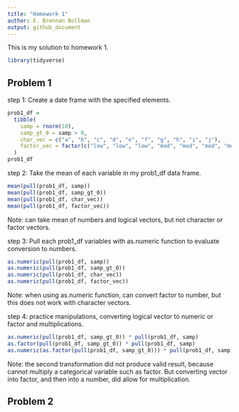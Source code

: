 ```yaml
---
title: "Homework 1"
author: E. Brennan Bollman
output: github_document
---
```


This is my solution to homework 1.

```r
library(tidyverse)
```


## Problem 1

step 1: Create a date frame with the specified elements.

```r
prob1_df =
  tibble(
    samp = rnorm(10),
    samp_gt_0 = samp > 0,
    char_vec = c("a", "b", "c", "d", "e", "f", "g", "h", "i", "j"),
    factor_vec = factor(c("low", "low", "low", "mod", "mod", "mod", "mod", "high", "high", "high"))
  )
prob1_df
```

step 2: Take the mean of each variable in my prob1_df data frame.

```r
mean(pull(prob1_df, samp))
mean(pull(prob1_df, samp_gt_0))
mean(pull(prob1_df, char_vec))
mean(pull(prob1_df, factor_vec))
```

Note: can take mean of numbers and logical vectors, but not character or factor vectors.

step 3: Pull each prob1_df variables with as.numeric function to evaluate conversion to numbers.

```r
as.numeric(pull(prob1_df, samp))
as.numeric(pull(prob1_df, samp_gt_0))
as.numeric(pull(prob1_df, char_vec))
as.numeric(pull(prob1_df, factor_vec))
```

Note: when using as.numeric function, can convert factor to number, but this does not work with character vectors.

step 4: practice manipulations, converting logical vector to numeric or factor and multiplications.

```r
as.numeric(pull(prob1_df, samp_gt_0)) * pull(prob1_df, samp)
as.factor(pull(prob1_df, samp_gt_0)) * pull(prob1_df, samp)
as.numeric(as.factor(pull(prob1_df, samp_gt_0))) * pull(prob1_df, samp)
```

Note: the second transformation did not produce valid result, because cannot multiply a categorical variable such as factor. But converting vector into factor, and then into a number, did allow for multiplication. 

## Problem 2

